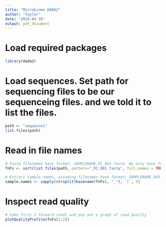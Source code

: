 ```yaml
---
title: "Microbiome DADA2"
author: "Tayler"
date: "2024-04-16"
output: pdf_document
---
```


# Load required packages
```r
library(dada2)
```

# Load sequences. Set path for sequencing files to be our sequenceing files. and we told it to list the files.
```r
path <- "sequences"
list.files(path)
```

# Read in file names
```r
# Fastq filenames have format: SAMPLENAME_R1_001.fastq. We only have forward reads.
fnFs <- sort(list.files(path, pattern="_R1_001.fastq", full.names = TRUE))

# Extract sample names, assuming filenames have format: SAMPLENAME_XXX.fastq
sample.names <- sapply(strsplit(basename(fnFs), "_"), `[`, 1)
```

# Inspect read quality
```r
# take first 2 forward reads and pop out a graph of read quality
plotQualityProfile(fnFs[1:2])
```